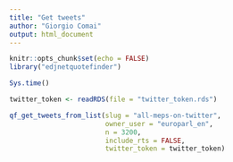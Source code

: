 ```yaml
---
title: "Get tweets"
author: "Giorgio Comai"
output: html_document
---
```


```r
knitr::opts_chunk$set(echo = FALSE)
library("edjnetquotefinder")
```

```r
Sys.time()
```


```r
twitter_token <- readRDS(file = "twitter_token.rds")
```


```r
qf_get_tweets_from_list(slug = "all-meps-on-twitter",
                        owner_user = "europarl_en",
                        n = 3200,
                        include_rts = FALSE,
                        twitter_token = twitter_token)
```

